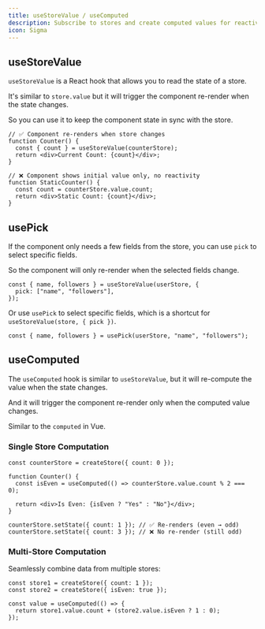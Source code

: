 ```yaml
---
title: useStoreValue / useComputed
description: Subscribe to stores and create computed values for reactive components
icon: Sigma
---
```


## useStoreValue

`useStoreValue` is a React hook that allows you to read the state of a store.

It's similar to `store.value` but it will trigger the component re-render when the state changes.

So you can use it to keep the component state in sync with the store.

```tsx
// ✅ Component re-renders when store changes
function Counter() {
  const { count } = useStoreValue(counterStore);
  return <div>Current Count: {count}</div>;
}

// ❌ Component shows initial value only, no reactivity
function StaticCounter() {
  const count = counterStore.value.count;
  return <div>Static Count: {count}</div>;
}
```

## usePick

If the component only needs a few fields from the store, you can use `pick` to select specific fields.

So the component will only re-render when the selected fields change.

```tsx
const { name, followers } = useStoreValue(userStore, {
  pick: ["name", "followers"],
});
```

Or use `usePick` to select specific fields, which is a shortcut for `useStoreValue(store, { pick })`.

```tsx
const { name, followers } = usePick(userStore, "name", "followers");
```

## useComputed

The `useComputed` hook is similar to `useStoreValue`, but it will re-compute the value when the state changes.

And it will trigger the component re-render only when the computed value changes.

Similar to the `computed` in Vue.

### Single Store Computation

```tsx
const counterStore = createStore({ count: 0 });

function Counter() {
  const isEven = useComputed(() => counterStore.value.count % 2 === 0);

  return <div>Is Even: {isEven ? "Yes" : "No"}</div>;
}

counterStore.setState({ count: 1 }); // ✅ Re-renders (even → odd)
counterStore.setState({ count: 3 }); // ❌ No re-render (still odd)
```

### Multi-Store Computation

Seamlessly combine data from multiple stores:

```tsx
const store1 = createStore({ count: 1 });
const store2 = createStore({ isEven: true });

const value = useComputed(() => {
  return store1.value.count + (store2.value.isEven ? 1 : 0);
});
```
